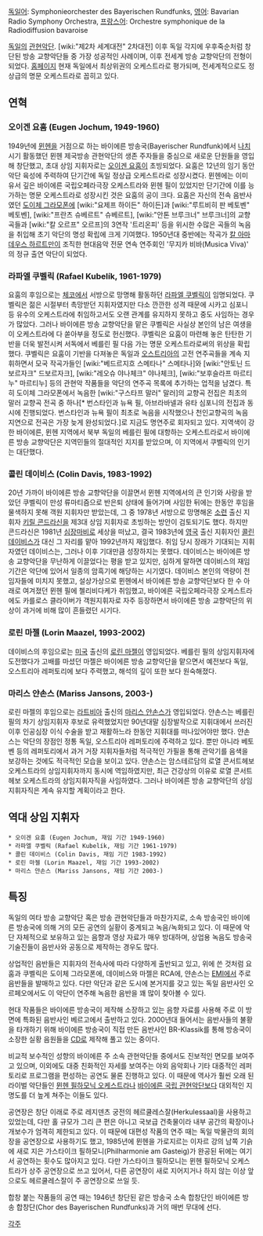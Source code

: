 [[독일어]]: Symphonieorchester des Bayerischen Rundfunks, [[영어]]: Bavarian Radio Symphony Orchestra, [[프랑스어]]: Orchestre symphonique de la Radiodiffusion bavaroise

[[독일]]의 [[관현악단]]. [wiki:"제2차 세계대전" 2차대전] 이후 독일 각지에 우후죽순처럼 창단된 방송 교향악단들 중 가장 성공적인 사례이며, 이후 전세계 방송 교향악단의 전형이 되었다. [http://www.br.de/radio/br-klassik/symphonieorchester/index.html 홈페이지] 현재 독일에서 최상위권의 오케스트라로 평가되며, 전세계적으로도 정상급의 명문 오케스트라로 꼽히고 있다.

== 연혁 ==
=== 오이겐 요훔 (Eugen Jochum, 1949-1960) ===
1949년에 [[뮌헨]]을 거점으로 하는 바이에른 방송국(Bayerischer Rundfunk)에서 [[나치]] 시기 활동했던 뮌헨 제국방송 관현악단의 생존 주자들을 중심으로 새로운 단원들을 영입해 창단했고, 초대 상임 지휘자로는 [[오이겐 요훔]]이 초빙되었다. 요훔은 12년의 임기 동안 악단 육성에 주력하여 단기간에 독일 정상급 오케스트라로 성장시켰다. 뮌헨에는 이미 유서 깊은 바이에른 국립오페라극장 오케스트라와 뮌헨 필이 있었지만 단기간에 이를 능가하는 명문 오케스트라로 성장시킨 것은 요훔의 공이 크다. 요훔은 자신의 전속 음반사였던 [[도이체 그라모폰]]에 [wiki:"요제프 하이든" 하이든]과 [wiki:"루트비히 판 베토벤" 베토벤], [wiki:"프란츠 슈베르트" 슈베르트], [wiki:"안톤 브루크너" 브루크너]의 교향곡들과 [wiki:"칼 오르프" 오르프]의 3연작 '트리온피' 등을 위시한 수많은 곡들의 녹음을 취입해 초기 악단의 명성 확립에 크게 기여했다. 1950년대 중반에는 작곡가 [[칼 아마데우스 하르트만]]이 조직한 현대음악 전문 연속 연주회인 '무지카 비바(Musica Viva)' 의 정규 출연 악단이 되었다.

=== 라파엘 쿠벨릭 (Rafael Kubelík, 1961-1979) ===
요훔의 후임으로는 [[체코]]에서 서방으로 망명해 활동하던 [[라파엘 쿠벨릭]]이 임명되었다. 쿠벨릭은 젊은 시절부터 촉망받던 지휘자였지만 다소 깐깐한 성격 때문에 시카고 심포니 등 유수의 오케스트라에 취임하고서도 오랜 관계를 유지하지 못하고 중도 사임하는 경우가 많았다. 그러나 바이에른 방송 교향악단을 맡은 쿠벨릭은 사실상 본인의 남은 여생을 이 오케스트라에 다 쏟아부을 정도로 헌신했다. 쿠벨릭은 요훔이 마련해 놓은 탄탄한 기반을 더욱 발전시켜 서독에서 베를린 필 다음 가는 명문 오케스트라로써의 위상을 확립했다. 쿠벨릭은 요훔이 기반을 다져놓은 독일과 [[오스트리아]]의 고전 연주곡들을 계속 지휘하면서 모국 작곡가들인 [wiki:"베드르지흐 스메타나" 스메타나]와 [wiki:"안토닌 드보르자크" 드보르자크], [wiki:"레오슈 야나체크" 야나체크], [wiki:"보후슬라프 마르티누" 마르티누] 등의 관현악 작품들을 악단의 연주곡 목록에 추가하는 업적을 남겼다. 특히 도이체 그라모폰에서 녹음한 [wiki:"구스타프 말러" 말러]의 교향곡 전집은 최초의 말러 교향곡 전곡 중 하나[* 번스타인과 뉴욕 필, 아브라바넬과 유타 심포니의 전집과 동시에 진행되었다. 번스타인과 뉴욕 필이 최초로 녹음을 시작했으나 천인교향곡의 녹음 지연으로 전곡은 가장 늦게 완성되었다.]로 지금도 명연주로 회자되고 있다. 지역색이 강한 바이에른, 뮌헨 지역에서 북부 독일의 베를린 필에 대항하는 오케스트라로서 바이에른 방송 교향악단은 지역민들의 절대적인 지지를 받았으며, 이 지역에서 쿠벨릭의 인기는 대단했다.

=== 콜린 데이비스 (Colin Davis, 1983-1992) ===
20년 가까이 바이에른 방송 교향악단을 이끌면서 뮌헨 지역에서의 큰 인기와 사랑을 받았던 쿠벨릭이 만성 류마티즘으로 반은퇴 상태에 들어가며 사임한 뒤에는 한동안 후임을 물색하지 못해 객원 지휘자만 받았는데, 그 중 1978년 서방으로 망명해온 [[소련]] 출신 지휘자 [[키릴 콘드라신]]을 제3대 상임 지휘자로 초빙하는 방안이 검토되기도 했다. 하지만 콘드라신은 1981년 [[심장마비]]로 세상을 떠났고, 결국 1983년에 [[영국]] 출신 지휘자인 [[콜린 데이비스]]가 대신 그 자리를 맡아 1992년까지 재임했다. 취임 당시 장래가 기대되는 지휘자였던 데이비스는, 그러나 이후 기대만큼 성장하지는 못했다. 데이비스는 바이에른 방송 교향악단을 무난하게 이끌었다는 평을 받고 있지만, 심하게 말하면 데이비스의 재임기간은 악단에 있어서 일종의 암흑기에 해당하는 시기였다. 데이비스 본인의 역량이 전임자들에 미치지 못했고, 설상가상으로 뮌헨에서 바이에른 방송 교향악단보다 한 수 아래로 여겨졌던 뮌헨 필에 첼리비다케가 취임했고, 바이에른 국립오페라극장 오케스트라에도 카를로스 클라이버가 객원지휘자로 자주 등장하면서 바이에른 방송 교향악단의 위상이 과거에 비해 많이 흔들렸던 시기다.

=== 로린 마젤 (Lorin Maazel, 1993-2002) ===
데이비스의 후임으로는 [[미국]] 출신의 [[로린 마젤]]이 영입되었다. 베를린 필의 상임지휘자에 도전했다가 고배를 마셨던 마젤은 바이에른 방송 교향악단을 맡으면서 예전보다 독일, 오스트리아 레퍼토리에 보다 주력했고, 해석의 깊이 또한 보다 원숙해졌다. 

=== 마리스 얀손스 (Mariss Jansons, 2003-) ===
로린 마젤의 후임으로는 [[라트비아]] 출신의 [[마리스 얀손스]]가 영입되었다. 얀손스는 베를린 필의 차기 상임지휘자 후보로 유력했었지만 90년대말 심장발작으로 지휘대에서 쓰러진 이후 인공심장 이식 수술을 받고 재활하느라 한동안 지휘대를 떠나있어야만 했다. 얀손스는 악단의 장점인 정통 독일, 오스트리아 레퍼토리에 주력하고 있다. 뿐만 아니라 베토벤 등의 레퍼토리에서 과거 거장 지휘자들처럼 적극적인 가필을 통해 관악기를 음색을 보강하는 것에도 적극적인 모습을 보이고 있다. 얀손스는 암스테르담의 로열 콘서트헤보 오케스트라의 상임지휘자까지 동시에 역임하였지만, 최근 건강상의 이유로 로열 콘서트헤보 오케스트라의 상임지휘자직을 사임하였다. 그러나 바이에른 방송 교향악단의 상임지휘자직은 계속 유지할 계획이라고 한다. 

== 역대 상임 지휘자 ==
 * 오이겐 요훔 (Eugen Jochum, 재임 기간 1949-1960)
 * 라파엘 쿠벨릭 (Rafael Kubelík, 재임 기간 1961-1979)
 * 콜린 데이비스 (Colin Davis, 재임 기간 1983-1992)
 * 로린 마젤 (Lorin Maazel, 재임 기간 1993-2002)
 * 마리스 얀손스 (Mariss Jansons, 재임 기간 2003-)

== 특징 ==
독일의 여타 방송 교향악단 혹은 방송 관현악단들과 마찬가지로, 소속 방송국인 바이에른 방송국에 의해 거의 모든 공연의 실황이 중계되고 녹음/녹화되고 있다. 이 때문에 악단 자체적으로 보유하고 있는 음향과 영상 자료가 매우 방대하며, 상업용 녹음도 방송국 기술진들이 음반사와 공동으로 제작하는 경우도 많다.

상업적인 음반들은 지휘자의 전속사에 따라 다양하게 출반되고 있고, 위에 쓴 것처럼 요훔과 쿠벨릭은 도이체 그라모폰에, 데이비스와 마젤은 RCA에, 얀손스는 [[EMI]]에서 주로 음반들을 발매하고 있다. 다만 악단과 같은 도시에 본거지를 갖고 있는 독일 음반사인 오르페오에서도 이 악단이 연주해 녹음한 음반을 꽤 많이 찾아볼 수 있다.

현대 작품들은 바이에른 방송국이 제작해 소장하고 있는 음향 자료를 사용해 주로 이 방면에 특화된 음반사인 베르고에서 출반하고 있다. 2000년대 들어서는 음반사들의 불황을 타개하기 위해 바이에른 방송국이 직접 만든 음반사인 BR-Klassik를 통해 방송국이 소장한 실황 음원들을 [[CD]]로 제작해 풀고 있는 중이다.

비교적 보수적인 성향의 바이에른 주 소속 관현악단들 중에서도 진보적인 면모를 보여주고 있으며, 이외에도 대중 친화적인 자세를 보여주는 야외 음악회나 기타 대중적인 레퍼토리로 프로그램을 편성하는 공연도 물론 진행하고 있다. 이 때문에 역사가 훨씬 오래 된 라이벌 악단들인 [[뮌헨 필하모닉 오케스트라]]나 [[바이에른 국립 관현악단]]보다 대외적인 지명도를 더 높게 쳐주는 이들도 있다.

공연장은 창단 이래로 주로 레지덴츠 궁전의 헤르쿨레스잘(Herkulessaal)을 사용하고 있었는데, 다만 홀 규모가 그리 큰 편은 아니고 국보급 건축물이라 내부 공간의 확장이나 개보수가 엄격히 제한되고 있다. 이 때문에 대편성 작품의 연주 때는 독일 박물관의 회의장을 공연장으로 사용하기도 했고, 1985년에 뮌헨을 가로지르는 이자르 강의 남쪽 기슭에 새로 지은 가스타이크 필하모니(Philharmonie am Gasteig)가 완공된 뒤에는 여기서 공연하는 횟수도 많아지고 있다. 다만 가스타이크 필하모니는 뮌헨 필하모닉 오케스트라가 상주 공연장으로 쓰고 있어서, 다른 공연장이 새로 지어지거나 하지 않는 이상 앞으로도 헤르쿨레스잘이 주 공연장으로 쓰일 듯.

합창 붙는 작품들의 공연 때는 1946년 창단된 같은 방송국 소속 합창단인 바이에른 방송 합창단(Chor des Bayerischen Rundfunks)과 거의 매번 무대에 선다.

[[각주]]
